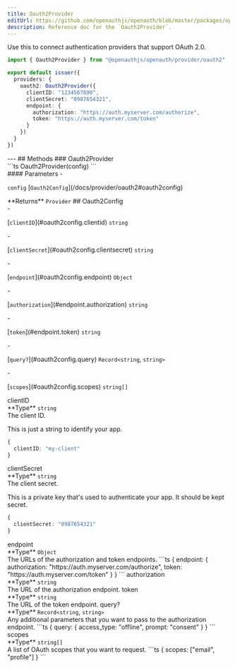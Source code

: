 ```yaml
---
title: Oauth2Provider
editUrl: https://github.com/openauthjs/openauth/blob/master/packages/openauth/src/provider/oauth2.ts
description: Reference doc for the `Oauth2Provider`.
---
```



<div class="tsdoc">
<Section type="about">
Use this to connect authentication providers that support OAuth 2.0.

```ts {5-12}
import { Oauth2Provider } from "@openauthjs/openauth/provider/oauth2"

export default issuer({
  providers: {
    oauth2: Oauth2Provider({
      clientID: "1234567890",
      clientSecret: "0987654321",
      endpoint: {
        authorization: "https://auth.myserver.com/authorize",
        token: "https://auth.myserver.com/token"
      }
    })
  }
})
```
</Section>
---
## Methods
### Oauth2Provider
<Segment>
<Section type="signature">
```ts
Oauth2Provider(config)
```
</Section>
<Section type="parameters">
#### Parameters
- <p><code class="key">config</code> [<code class="type">Oauth2Config</code>](/docs/provider/oauth2#oauth2config)</p>
</Section>
<InlineSection>
**Returns** <code class="type">Provider</code>
</InlineSection>
</Segment>
## Oauth2Config
<Segment>
<Section type="parameters">
- <p>[<code class="key">clientID</code>](#oauth2config.clientid) <code class="primitive">string</code></p>
- <p>[<code class="key">clientSecret</code>](#oauth2config.clientsecret) <code class="primitive">string</code></p>
- <p>[<code class="key">endpoint</code>](#oauth2config.endpoint) <code class="primitive">Object</code></p>
  - <p>[<code class="key">authorization</code>](#endpoint.authorization) <code class="primitive">string</code></p>
  - <p>[<code class="key">token</code>](#endpoint.token) <code class="primitive">string</code></p>
- <p>[<code class="key">query?</code>](#oauth2config.query) <code class="primitive">Record</code><code class="symbol">&lt;</code><code class="primitive">string</code>, <code class="primitive">string</code><code class="symbol">&gt;</code></p>
- <p>[<code class="key">scopes</code>](#oauth2config.scopes) <code class="primitive">string</code><code class="symbol">[]</code></p>
</Section>
</Segment>
<NestedTitle id="oauth2config.clientid" Tag="h4" parent="Oauth2Config.">clientID</NestedTitle>
<Segment>
<Section type="parameters">
<InlineSection>
**Type** <code class="primitive">string</code>
</InlineSection>
</Section>
The client ID.

This is just a string to identify your app.
```ts
{
  clientID: "my-client"
}
```
</Segment>
<NestedTitle id="oauth2config.clientsecret" Tag="h4" parent="Oauth2Config.">clientSecret</NestedTitle>
<Segment>
<Section type="parameters">
<InlineSection>
**Type** <code class="primitive">string</code>
</InlineSection>
</Section>
The client secret.

This is a private key that's used to authenticate your app. It should be kept secret.
```ts
{
  clientSecret: "0987654321"
}
```
</Segment>
<NestedTitle id="oauth2config.endpoint" Tag="h4" parent="Oauth2Config.">endpoint</NestedTitle>
<Segment>
<Section type="parameters">
<InlineSection>
**Type** <code class="primitive">Object</code>
</InlineSection>
</Section>
The URLs of the authorization and token endpoints.
```ts
{
  endpoint: {
    authorization: "https://auth.myserver.com/authorize",
    token: "https://auth.myserver.com/token"
  }
}
```
</Segment>
<NestedTitle id="endpoint.authorization" Tag="h5" parent="Oauth2Config.endpoint.">authorization</NestedTitle>
<Segment>
<Section type="parameters">
<InlineSection>
**Type** <code class="primitive">string</code>
</InlineSection>
</Section>
The URL of the authorization endpoint.
</Segment>
<NestedTitle id="endpoint.token" Tag="h5" parent="Oauth2Config.endpoint.">token</NestedTitle>
<Segment>
<Section type="parameters">
<InlineSection>
**Type** <code class="primitive">string</code>
</InlineSection>
</Section>
The URL of the token endpoint.
</Segment>
<NestedTitle id="oauth2config.query" Tag="h4" parent="Oauth2Config.">query?</NestedTitle>
<Segment>
<Section type="parameters">
<InlineSection>
**Type** <code class="primitive">Record</code><code class="symbol">&lt;</code><code class="primitive">string</code>, <code class="primitive">string</code><code class="symbol">&gt;</code>
</InlineSection>
</Section>
Any additional parameters that you want to pass to the authorization endpoint.
```ts
{
  query: {
    access_type: "offline",
    prompt: "consent"
  }
}
```
</Segment>
<NestedTitle id="oauth2config.scopes" Tag="h4" parent="Oauth2Config.">scopes</NestedTitle>
<Segment>
<Section type="parameters">
<InlineSection>
**Type** <code class="primitive">string</code><code class="symbol">[]</code>
</InlineSection>
</Section>
A list of OAuth scopes that you want to request.
```ts
{
  scopes: ["email", "profile"]
}
```
</Segment>
</div>